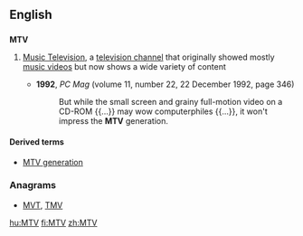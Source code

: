 ==English==
{{wikipedia}}

==={{initialism-old|en}}===
'''MTV'''

# {{context|television|lang=en}} [[w:MTV|Music Television]], a [[television channel]] that originally showed mostly [[music video]]s but now shows a wide variety of content
#* '''1992''', ''PC Mag'' (volume 11, number 22, 22 December 1992, page 346)
#*: But while the small screen and grainy full-motion video on a CD-ROM {{...}} may wow computerphiles {{...}}, it won't impress the '''MTV''' generation.
====Derived terms====
* [[MTV generation]]

===Anagrams===
* [[MVT#English|MVT]], [[TMV#English|TMV]]

[[hu:MTV]]
[[fi:MTV]]
[[zh:MTV]]